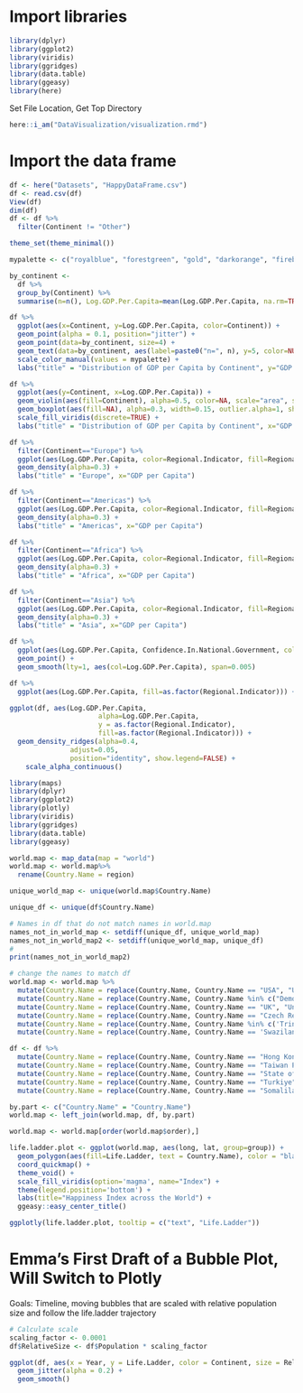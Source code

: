 # Import libraries
```r
library(dplyr)
library(ggplot2)
library(viridis)
library(ggridges)
library(data.table)
library(ggeasy)
library(here)
```

Set File Location, Get Top Directory
```r
here::i_am("DataVisualization/visualization.rmd")
```

# Import the data frame
```r
df <- here("Datasets", "HappyDataFrame.csv")
df <- read.csv(df)
View(df)
dim(df)
df <- df %>%
  filter(Continent != "Other")
```

```r
theme_set(theme_minimal())

mypalette <- c("royalblue", "forestgreen", "gold", "darkorange", "firebrick")
```

```r
by_continent <-
  df %>%
  group_by(Continent) %>%
  summarise(n=n(), Log.GDP.Per.Capita=mean(Log.GDP.Per.Capita, na.rm=TRUE))

df %>%
  ggplot(aes(x=Continent, y=Log.GDP.Per.Capita, color=Continent)) +
  geom_point(alpha = 0.1, position="jitter") +
  geom_point(data=by_continent, size=4) +
  geom_text(data=by_continent, aes(label=paste0("n=", n), y=5, color=NULL)) +
  scale_color_manual(values = mypalette) +
  labs("title" = "Distribution of GDP per Capita by Continent", y="GDP per Capita")
```

```r
df %>%
  ggplot(aes(y=Continent, x=Log.GDP.Per.Capita)) +
  geom_violin(aes(fill=Continent), alpha=0.5, color=NA, scale="area", show.legend=FALSE) + 
  geom_boxplot(aes(fill=NA), alpha=0.3, width=0.15, outlier.alpha=1, show.legend=FALSE) +
  scale_fill_viridis(discrete=TRUE) +
  labs("title" = "Distribution of GDP per Capita by Continent", x="GDP per Capita")
```
```r
df %>%
  filter(Continent=="Europe") %>%
  ggplot(aes(Log.GDP.Per.Capita, color=Regional.Indicator, fill=Regional.Indicator)) +
  geom_density(alpha=0.3) +
  labs("title" = "Europe", x="GDP per Capita")
```

```r
df %>%
  filter(Continent=="Americas") %>%
  ggplot(aes(Log.GDP.Per.Capita, color=Regional.Indicator, fill=Regional.Indicator)) +
  geom_density(alpha=0.3) +
  labs("title" = "Americas", x="GDP per Capita")
```

```r
df %>%
  filter(Continent=="Africa") %>%
  ggplot(aes(Log.GDP.Per.Capita, color=Regional.Indicator, fill=Regional.Indicator)) +
  geom_density(alpha=0.3) +
  labs("title" = "Africa", x="GDP per Capita")
```

```r
df %>%
  filter(Continent=="Asia") %>%
  ggplot(aes(Log.GDP.Per.Capita, color=Regional.Indicator, fill=Regional.Indicator)) +
  geom_density(alpha=0.3) +
  labs("title" = "Asia", x="GDP per Capita")
```
```r
df %>%
  ggplot(aes(Log.GDP.Per.Capita, Confidence.In.National.Government, color=Log.GDP.Per.Capita)) +
  geom_point() + 
  geom_smooth(lty=1, aes(col=Log.GDP.Per.Capita), span=0.005)
```

```r
df %>%
  ggplot(aes(Log.GDP.Per.Capita, fill=as.factor(Regional.Indicator))) + geom_histogram(col="white")
```

```r
ggplot(df, aes(Log.GDP.Per.Capita, 
                      alpha=Log.GDP.Per.Capita, 
                      y = as.factor(Regional.Indicator),
                      fill=as.factor(Regional.Indicator))) +
  geom_density_ridges(alpha=0.4, 
               adjust=0.05, 
               position="identity", show.legend=FALSE) +
    scale_alpha_continuous()
```

```r

library(maps)
library(dplyr)
library(ggplot2)
library(plotly)
library(viridis)
library(ggridges)
library(data.table)
library(ggeasy)

world.map <- map_data(map = "world")
world.map <- world.map%>%
  rename(Country.Name = region)

unique_world_map <- unique(world.map$Country.Name)

unique_df <- unique(df$Country.Name)

# Names in df that do not match names in world.map
names_not_in_world_map <- setdiff(unique_df, unique_world_map)
names_not_in_world_map2 <- setdiff(unique_world_map, unique_df)
#
print(names_not_in_world_map2)

# change the names to match df
world.map <- world.map %>%
  mutate(Country.Name = replace(Country.Name, Country.Name == "USA", "United States")) %>%
  mutate(Country.Name = replace(Country.Name, Country.Name %in% c("Democratic Republic of the Congo", "Republic of Congo"), "Congo (Brazzaville)")) %>%
  mutate(Country.Name = replace(Country.Name, Country.Name == "UK", "United Kingdom"))%>%
  mutate(Country.Name = replace(Country.Name, Country.Name == "Czech Republic", "Czechia"))%>%
  mutate(Country.Name = replace(Country.Name, Country.Name %in% c('Trinidad', 'Tobago'), "Trinidad and Tobago"))%>%
  mutate(Country.Name = replace(Country.Name, Country.Name == 'Swaziland', "Eswatini"))

df <- df %>%
  mutate(Country.Name = replace(Country.Name, Country.Name == "Hong Kong S.A.R. of China", "China"))%>%
  mutate(Country.Name = replace(Country.Name, Country.Name == "Taiwan Province of China", "Taiwan"))%>%
  mutate(Country.Name = replace(Country.Name, Country.Name == "State of Palestine", "Palestine"))%>%
  mutate(Country.Name = replace(Country.Name, Country.Name == "Turkiye", "Turkey"))%>%
  mutate(Country.Name = replace(Country.Name, Country.Name == "Somaliland region", "Somalia"))

by.part <- c("Country.Name" = "Country.Name")
world.map <- left_join(world.map, df, by.part)

world.map <- world.map[order(world.map$order),]

life.ladder.plot <- ggplot(world.map, aes(long, lat, group=group)) +
  geom_polygon(aes(fill=Life.Ladder, text = Country.Name), color = "black",size = 0.2) +
  coord_quickmap() +
  theme_void() +
  scale_fill_viridis(option='magma', name="Index") +
  theme(legend.position='bottom') +
  labs(title="Happiness Index across the World") +
  ggeasy::easy_center_title()

ggplotly(life.ladder.plot, tooltip = c("text", "Life.Ladder"))

```


# Emma's First Draft of a Bubble Plot, Will Switch to Plotly
Goals:
Timeline, moving bubbles that are scaled with relative population size and follow the life.ladder trajectory
```r
# Calculate scale
scaling_factor <- 0.0001 
df$RelativeSize <- df$Population * scaling_factor

ggplot(df, aes(x = Year, y = Life.Ladder, color = Continent, size = RelativeSize)) +
  geom_jitter(alpha = 0.2) +
  geom_smooth()
```

